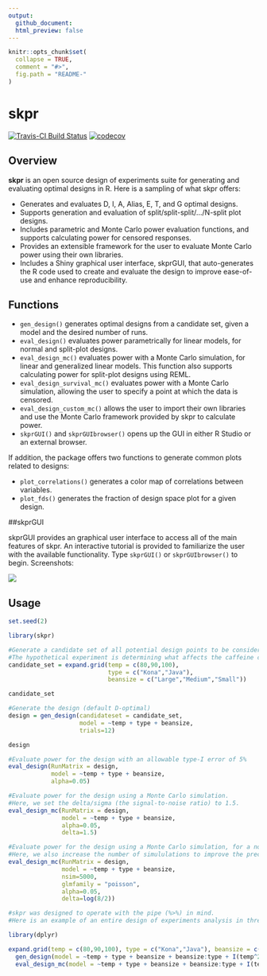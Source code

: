 ```yaml
---
output: 
  github_document:
  html_preview: false
---
```


```r
knitr::opts_chunk$set(
  collapse = TRUE,
  comment = "#>",
  fig.path = "README-"
)
```

# skpr

[![Travis-CI Build Status](https://travis-ci.org/tylermorganwall/skpr.svg?branch=master)](https://travis-ci.org/tylermorganwall/skpr)
[![codecov](https://codecov.io/gh/tylermorganwall/skpr/branch/master/graph/badge.svg)](https://codecov.io/gh/tylermorganwall/skpr)

## Overview

**skpr** is an open source design of experiments suite for generating and evaluating optimal designs in R. Here is a sampling of what skpr offers: 

* Generates and evaluates D, I, A, Alias, E, T, and G optimal designs. 
* Supports generation and evaluation of split/split-split/.../N-split plot designs. 
* Includes parametric and Monte Carlo power evaluation functions, and supports calculating power for censored responses. 
* Provides an extensible framework for the user to evaluate Monte Carlo power using their own libraries. 
* Includes a Shiny graphical user interface, skprGUI, that auto-generates the R code used to create and evaluate the design to improve ease-of-use and enhance reproducibility.

## Functions

* `gen_design()` generates optimal designs from a candidate set, given a model and the desired number of runs.
* `eval_design()` evaluates power parametrically for linear models, for normal and split-plot designs.
* `eval_design_mc()` evaluates power with a Monte Carlo simulation, for linear and generalized linear models. This function also supports calculating power for split-plot designs using REML. 
* `eval_design_survival_mc()` evaluates power with a Monte Carlo simulation, allowing the user to specify a point at which the data is censored.
* `eval_design_custom_mc()` allows the user to import their own libraries and use the Monte Carlo framework provided by skpr to calculate power.
* `skprGUI()` and `skprGUIbrowser()` opens up the GUI in either R Studio or an external browser.

If addition, the package offers two functions to generate common plots related to designs:

* `plot_correlations()` generates a color map of correlations between variables.
* `plot_fds()` generates the fraction of design space plot for a given design.

##skprGUI
 
skprGUI provides an graphical user interface to access all of the main features of skpr. An interactive tutorial is provided to familiarize the user with the available functionality. Type `skprGUI()` or `skprGUIbrowser()` to begin. Screenshots:

<img src="man/figures/skprGUIcomp.png" align="center"></img>


## Usage

```r
set.seed(2)
```

```r
library(skpr)

#Generate a candidate set of all potential design points to be considered in the experiment
#The hypothetical experiment is determining what affects the caffeine content in coffee
candidate_set = expand.grid(temp = c(80,90,100), 
                            type = c("Kona","Java"),
                            beansize = c("Large","Medium","Small"))

candidate_set

#Generate the design (default D-optimal)
design = gen_design(candidateset = candidate_set, 
                    model = ~temp + type + beansize,
                    trials=12)

design

#Evaluate power for the design with an allowable type-I error of 5%
eval_design(RunMatrix = design,
            model = ~temp + type + beansize,
            alpha=0.05)

#Evaluate power for the design using a Monte Carlo simulation. 
#Here, we set the delta/sigma (the signal-to-noise ratio) to 1.5.
eval_design_mc(RunMatrix = design,
               model = ~temp + type + beansize,
               alpha=0.05,
               delta=1.5)

#Evaluate power for the design using a Monte Carlo simulation, for a non-normal response. 
#Here, we also increase the number of simululations to improve the precision of the results.
eval_design_mc(RunMatrix = design,
               model = ~temp + type + beansize,
               nsim=5000,
               glmfamily = "poisson",
               alpha=0.05,
               delta=log(8/2))

#skpr was designed to operate with the pipe (%>%) in mind. 
#Here is an example of an entire design of experiments analysis in three lines:

library(dplyr)

expand.grid(temp = c(80,90,100), type = c("Kona","Java"), beansize = c("Large","Medium","Small")) %>%
  gen_design(model = ~temp + type + beansize + beansize:type + I(temp^2), trials=24, optimality="I") %>%
  eval_design_mc(model = ~temp + type + beansize + beansize:type + I(temp^2), alpha=0.05)

```

